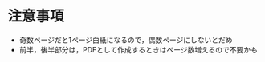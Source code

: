 # 注意事項 {#sec-caution}

-   奇数ページだと1ページ白紙になるので，偶数ページにしないとだめ
-   前半，後半部分は，PDFとして作成するときはページ数増えるので不要かも

<!-- ## ヘッダー {#sec-caution-header} -->
